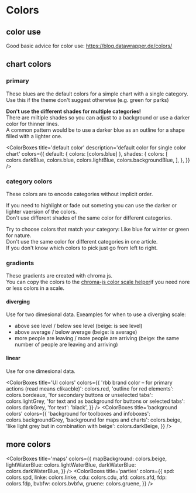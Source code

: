 


<Meta title='I Style Guide/1 Colors' />

# Colors

## color use

Good basic advice for color use: https://blog.datawrapper.de/colors/

## chart colors

### primary

These blues are the default colors for a simple chart with a single category.  
Use this if the theme don't suggest otherwise (e.g. green for parks)

**Don't use the different shades for multiple categories!**  
There are miltiple shades so you can adjust to a background or use a darker color for thinner lines.  
A common pattern would be to use a darker blue as an outline for a shape filled with a lighter one.

<ColorBoxes
  title='default color'
  description='default color for single color chart'
  colors={{
    default: { colors: [colors.blue] },
    shades: {
      colors: [
        colors.darkBlue,
        colors.blue,
        colors.lightBlue,
        colors.backgroundBlue,
      ],
    },
  }}
/>

### category colors

These colors are to encode categories without implicit order.

If you need to highlight or fade out someting you can use
the darker or lighter vaersion of the colors.  
Don't use different shades of the same color for different categories.

Try to choose colors that match your category: Like blue for winter or green for nature.  
Don't use the same color for different categories in one article.  
If you don't know which colors to pick just go from left to right.

<div>
  <ColorBoxes
    title='category colors'
    description='qualitive color palette'
    limit='number of categories: '
    colors={{
      default: {
        colors: [
          colors.blue,
          colors.magenta,
          colors.yellow,
          colors.green,
          colors.cyan,
        ],
      },
      dark: {
        description: 'e.g. for highlights and lines',
        colors: [
          colors.darkBlue,
          colors.darkMagenta,
          colors.darkYellow,
          colors.darkGreen,
          colors.darkCyan,
        ],
      },
      light: {
        description: 'e.g. for fading things out',
        colors: [
          colors.lightBlue,
          colors.lightMagenta,
          colors.lightYellow,
          colors.lightGreen,
          colors.lightCyan,
        ],
      },
      background: {
        description: 'e.g. to fill table colums behind text',
        colors: [
          colors.backgroundBlue,
          colors.backgroundMagenta,
          colors.backgroundYellow,
          colors.backgroundGreen,
          colors.backgroundCyan,
        ],
      },
    }}
  />
  <ColorBoxes
    title='gender colors'
    colors={[colors.female, colors.male, colors.divers]}
  />
  <ColorBoxes
    title='changes'
    colors={{
      increase: colors.orange,
      unchanged: colors.darkBeige,
      decrease: colors.violet,
    }}
  />
</div>

### gradients

These gradients are created with chroma js.  
You can copy the colors to the [chroma-js color scale helper](https://gka.github.io/palettes/#/11|s|fa9d1e,dfded2,3fbaed|ffffe0,ff005e,93003a|0|0)if you need
nore or less colors in a scale.

#### diverging

Use for two dimesional data. Exeamples for when to use a diverging scale:

- above see level / below see level (beige: is see level)
- above average / below average (beige: is average)
- more people are leaving / more people are arriving (beige: the same number of people are leaving and arriving)

<GradientBoxes
  diverging
  title='Changes'
  description='from increase over unchanged to decrease'
  scale={gradients.diverging.changes}
/>
<GradientBoxes
  diverging
  title='cyan / yellow'
  description='diverging scale'
  scale={gradients.diverging.cyanYellow}
/>
<GradientBoxes
  diverging
  title='green / magenta'
  description='diverging scale'
  scale={gradients.diverging.greenMagenta}
/>

#### linear

Use for one dimesional data.

<GradientBoxes
  title='cyan-blue-scale'
  description='linear scale'
  scale={gradients.linear.cyanBlue}
/>
<GradientBoxes
  title='yellow-green-scale'
  description='linear scale'
  scale={gradients.linear.yellowGreen}
/>
<GradientBoxes
  title='yellow-magenta-scale'
  description='linear scale'
  scale={gradients.linear.yellowMagenta}
/>
<GradientBoxes
  title='NO2 scale'
  description='NO2 values from 0 to 100'
  scale={gradients.linear.no2}
/>
<ColorBoxes
title='UI colors'
colors={{
'rbb brand color – for primary actions (read means clikacble)': colors.red,
'outline for red elements': colors.bordeaux,
'for secondary buttons or unselected tabs': colors.lightGrey,
'for text and as background for buttons or selected tabs': colors.darkGrey,
'for text': 'black',
}}
/>
<ColorBoxes
title='background colors'
colors={{
'background for toolboxes and infoboxes': colors.backgroundGrey,
'background for maps and charts': colors.beige,
'like light grey but in combination with beige': colors.darkBeige,
}}
/>

## more colors

<ColorBoxes
  title='maps'
  colors={{
    mapBackground: colors.beige,
    lightWaterBlue: colors.lightWaterBlue,
    darkWaterBlue: colors.darkWaterBlue,
  }}
/>
<ColorBoxes
  title='parties'
  colors={{
    spd: colors.spd,
    linke: colors.linke,
    cdu: colors.cdu,
    afd: colors.afd,
    fdp: colors.fdp,
    bvbfw: colors.bvbfw,
    gruene: colors.gruene,
  }}
/>
